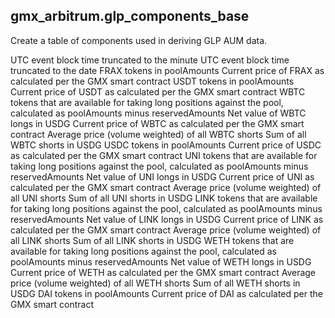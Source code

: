 ## gmx_arbitrum.glp_components_base 
Create a table of components used in deriving GLP AUM data.


<ParamField path="minute">
UTC event block time truncated to the minute
</ParamField>
<ParamField path="block_date">
UTC event block time truncated to the date
</ParamField>
<ParamField path="frax_available_assets">
FRAX tokens in poolAmounts
</ParamField>
<ParamField path="frax_current_price">
Current price of FRAX as calculated per the GMX smart contract
</ParamField>
<ParamField path="usdt_available_assets">
USDT tokens in poolAmounts
</ParamField>
<ParamField path="usdt_current_price">
Current price of USDT as calculated per the GMX smart contract
</ParamField>
<ParamField path="wbtc_available_assets">
WBTC tokens that are available for taking long positions against the pool, calculated as poolAmounts minus reservedAmounts
</ParamField>
<ParamField path="wbtc_longs">
Net value of WBTC longs in USDG
</ParamField>
<ParamField path="wbtc_current_price">
Current price of WBTC as calculated per the GMX smart contract
</ParamField>
<ParamField path="wbtc_shorts_entry_price">
Average price (volume weighted) of all WBTC shorts
</ParamField>
<ParamField path="wbtc_shorts_outstanding_notional">
Sum of all WBTC shorts in USDG
</ParamField>
<ParamField path="usdc_available_assets">
USDC tokens in poolAmounts
</ParamField>
<ParamField path="usdc_current_price">
Current price of USDC as calculated per the GMX smart contract
</ParamField>
<ParamField path="uni_available_assets">
UNI tokens that are available for taking long positions against the pool, calculated as poolAmounts minus reservedAmounts
</ParamField>
<ParamField path="uni_longs">
Net value of UNI longs in USDG
</ParamField>
<ParamField path="uni_current_price">
Current price of UNI as calculated per the GMX smart contract
</ParamField>
<ParamField path="uni_shorts_entry_price">
Average price (volume weighted) of all UNI shorts
</ParamField>
<ParamField path="uni_shorts_outstanding_notional">
Sum of all UNI shorts in USDG
</ParamField>
<ParamField path="link_available_assets">
LINK tokens that are available for taking long positions against the pool, calculated as poolAmounts minus reservedAmounts
</ParamField>
<ParamField path="link_longs">
Net value of LINK longs in USDG
</ParamField>
<ParamField path="link_current_price">
Current price of LINK as calculated per the GMX smart contract
</ParamField>
<ParamField path="link_shorts_entry_price">
Average price (volume weighted) of all LINK shorts
</ParamField>
<ParamField path="link_shorts_outstanding_notional">
Sum of all LINK shorts in USDG
</ParamField>
<ParamField path="weth_available_assets">
WETH tokens that are available for taking long positions against the pool, calculated as poolAmounts minus reservedAmounts
</ParamField>
<ParamField path="weth_longs">
Net value of WETH longs in USDG
</ParamField>
<ParamField path="weth_current_price">
Current price of WETH as calculated per the GMX smart contract
</ParamField>
<ParamField path="weth_shorts_entry_price">
Average price (volume weighted) of all WETH shorts
</ParamField>
<ParamField path="weth_shorts_outstanding_notional">
Sum of all WETH shorts in USDG
</ParamField>
<ParamField path="dai_available_assets">
DAI tokens in poolAmounts
</ParamField>
<ParamField path="dai_current_price">
Current price of DAI as calculated per the GMX smart contract
</ParamField>
